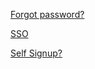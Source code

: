 [Forgot password?](/Account/ForgotPassword?returnurl=%2Fconnect%2Fauthorize%2Fcallback%3Fclient_id%3Ddocument360MVC%26redirect_uri%3Dhttps%253A%252F%252Flearn.synctera.com%252Fsignin-oidc%26response_type%3Dcode%26scope%3Dopenid%2520email%2520profile%26code_challenge%3DaXwJ3UzDk1Kp0HS7aFjIP_31F2LknDTqwOp0oyTHFe4%26code_challenge_method%3DS256%26nonce%3D638284335802571963.ZjQ1YWRkZDktYjcyNS00ZGFmLWI2Y2QtZGRmNmQ4MWVjNjA5NjViNDIzMzQtOGNkOC00OWM0LTg4YjgtMDRlYTllOWI0MmQ5%26state%3DCfDJ8GvI8Ef_dndCvz7hdfx3KRosiXrxE7pZQAQO7qTvJIIOzA8bUnoHMeeXBpPNoQi6I3-QJ-CiqQcztTfXLz2l4QyIyfLauZJmKAxpNyctt51TQ-DKilqlYeXv2ZZaT_WaoUiIjxfh8d02B9qh1EB_fCHHatNZBBB0UTvFnPpmQ5sCN-Y4g0Nir5KsHjfehMpUqJmo0ygHpEA6X-Akq1MSKLWqQR7eZNd0fz28Ucldx7I8avsFgUmuSedelydlbrT-fyBJYFIa6t49FCnMJqnl2H0y6wjMDOcY-YubkT4AkyVKva_e2YpISPmGM8J5S-9bc-_rH12eE2_ymtF4FX0jFZ7jYfS4m1VMENtfGqBbYD8U-mkHx8FjZWfR_5gkPO0wAQ%26x-client-SKU%3DID_NETSTANDARD2_0%26x-client-ver%3D5.5.0.0)

[
 SSO
                    ](/Account/SSO?returnurl=%2Fconnect%2Fauthorize%2Fcallback%3Fclient_id%3Ddocument360MVC%26redirect_uri%3Dhttps%253A%252F%252Flearn.synctera.com%252Fsignin-oidc%26response_type%3Dcode%26scope%3Dopenid%2520email%2520profile%26code_challenge%3DaXwJ3UzDk1Kp0HS7aFjIP_31F2LknDTqwOp0oyTHFe4%26code_challenge_method%3DS256%26nonce%3D638284335802571963.ZjQ1YWRkZDktYjcyNS00ZGFmLWI2Y2QtZGRmNmQ4MWVjNjA5NjViNDIzMzQtOGNkOC00OWM0LTg4YjgtMDRlYTllOWI0MmQ5%26state%3DCfDJ8GvI8Ef_dndCvz7hdfx3KRosiXrxE7pZQAQO7qTvJIIOzA8bUnoHMeeXBpPNoQi6I3-QJ-CiqQcztTfXLz2l4QyIyfLauZJmKAxpNyctt51TQ-DKilqlYeXv2ZZaT_WaoUiIjxfh8d02B9qh1EB_fCHHatNZBBB0UTvFnPpmQ5sCN-Y4g0Nir5KsHjfehMpUqJmo0ygHpEA6X-Akq1MSKLWqQR7eZNd0fz28Ucldx7I8avsFgUmuSedelydlbrT-fyBJYFIa6t49FCnMJqnl2H0y6wjMDOcY-YubkT4AkyVKva_e2YpISPmGM8J5S-9bc-_rH12eE2_ymtF4FX0jFZ7jYfS4m1VMENtfGqBbYD8U-mkHx8FjZWfR_5gkPO0wAQ%26x-client-SKU%3DID_NETSTANDARD2_0%26x-client-ver%3D5.5.0.0)

[Self Signup?](/Account/SelfRegister?returnurl=%2Fconnect%2Fauthorize%2Fcallback%3Fclient_id%3Ddocument360MVC%26redirect_uri%3Dhttps%253A%252F%252Flearn.synctera.com%252Fsignin-oidc%26response_type%3Dcode%26scope%3Dopenid%2520email%2520profile%26code_challenge%3DaXwJ3UzDk1Kp0HS7aFjIP_31F2LknDTqwOp0oyTHFe4%26code_challenge_method%3DS256%26nonce%3D638284335802571963.ZjQ1YWRkZDktYjcyNS00ZGFmLWI2Y2QtZGRmNmQ4MWVjNjA5NjViNDIzMzQtOGNkOC00OWM0LTg4YjgtMDRlYTllOWI0MmQ5%26state%3DCfDJ8GvI8Ef_dndCvz7hdfx3KRosiXrxE7pZQAQO7qTvJIIOzA8bUnoHMeeXBpPNoQi6I3-QJ-CiqQcztTfXLz2l4QyIyfLauZJmKAxpNyctt51TQ-DKilqlYeXv2ZZaT_WaoUiIjxfh8d02B9qh1EB_fCHHatNZBBB0UTvFnPpmQ5sCN-Y4g0Nir5KsHjfehMpUqJmo0ygHpEA6X-Akq1MSKLWqQR7eZNd0fz28Ucldx7I8avsFgUmuSedelydlbrT-fyBJYFIa6t49FCnMJqnl2H0y6wjMDOcY-YubkT4AkyVKva_e2YpISPmGM8J5S-9bc-_rH12eE2_ymtF4FX0jFZ7jYfS4m1VMENtfGqBbYD8U-mkHx8FjZWfR_5gkPO0wAQ%26x-client-SKU%3DID_NETSTANDARD2_0%26x-client-ver%3D5.5.0.0)

